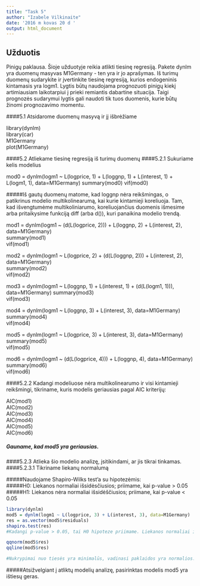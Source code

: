 ```yaml
---
title: "Task 5"
author: "Izabele Vilkinaite"
date: '2016 m kovas 20 d '
output: html_document
---
```

## Užduotis

Pinigų paklausa. Šioje užduotyje reikia atlikti tiesinę regresiją. Pakete dynlm yra duomenų masyvas M1Germany - ten yra ir jo aprašymas. Iš turimų duomenų sudarykite ir įvertinkite tiesinę regresiją, kurios endogeninis kintamasis yra logm1. Lygtis būtų naudojama prognozuoti pinigų kiekį artimiausiam laikotarpiui į prieki remiantis dabartine situacija. Taigi prognozės sudarymui lygtis gali naudoti tik tuos duomenis, kurie būtų žinomi prognozavimo momentu.

####5.1 Atsidarome duomenų masyvą ir jį išbrėžiame

library(dynlm)  
library(car)  
M1Germany    
plot(M1Germany)    

####5.2 Atliekame tiesinę regresiją iš turimų duomenų 
####5.2.1 Sukuriame kelis modelius

mod0 = dynlm(logm1 ~ L(logprice, 1) + L(loggnp, 1) + L(interest, 1) + L(logm1, 1), data=M1Germany)
summary(mod0)
vif(mod0) 

#####Iš gautų duomenų matome, kad loggnp nėra reikšmingas, o patikrinus modelio multikolinearumą, kai kurie kintamieji koreliuoja. Tam, kad išvengtumėme multikoliniarumo, koreliuojančius duomenis išmesime arba pritaikysime funkciją diff (arba d()), kuri panaikina modelio trendą.

mod1 = dynlm(logm1 ~ (d(L(logprice, 2))) + L(loggnp, 2) + L(interest, 2), data=M1Germany)  
summary(mod1)  
vif(mod1)  

mod2 = dynlm(logm1 ~ L(logprice, 2) + (d(L(loggnp, 2))) + L(interest, 2), data=M1Germany)  
summary(mod2)  
vif(mod2)  

mod3 = dynlm(logm1 ~ L(loggnp, 1) + L(interest, 1) + (d(L(logm1, 1))), data=M1Germany)
summary(mod3)  
vif(mod3)  

mod4 = dynlm(logm1 ~ L(loggnp, 3) + L(interest, 3), data=M1Germany)  
summary(mod4)  
vif(mod4)  

mod5 = dynlm(logm1 ~ L(logprice, 3) + L(interest, 3), data=M1Germany)  
summary(mod5)   
vif(mod5)  

mod6 = dynlm(logm1 ~ (d(L(logprice, 4))) + L(loggnp, 4), data=M1Germany)  
summary(mod6)  
vif(mod6)  

####5.2.2 Kadangi modeliuose nėra multikolinearumo ir visi kintamieji reikšmingi, tikriname, kuris modelis geriausias pagal AIC kriterijų:

AIC(mod1)  
AIC(mod2)  
AIC(mod3)  
AIC(mod4)  
AIC(mod5)  
AIC(mod6)  

##### Gauname, kad mod5 yra geriausias. 
####5.2.3 Atlieka šio modelio analizę, įsitikindami, ar jis tikrai tinkamas.
####5.2.3.1 Tikriname liekanų normalumą

#####Naudojame Shapiro-Wilks test'a su hipotezėmis:   
#####H0: Liekanos normaliai išsidėsčiusios;      priimame, kai p-value > 0.05  
#####H1: Liekanos nėra normaliai išsidėščiusios; priimane, kai p-value < 0.05


```r
library(dynlm)
mod5 = dynlm(logm1 ~ L(logprice, 3) + L(interest, 3), data=M1Germany) 
res = as.vector(mod5$residuals)  
shapiro.test(res) 
#Kadangi p-value > 0.05, tai H0 hipoteze priimame. Liekanos normaliai išsidėščiusios.Išbrėžiame grafiką.

qqnorm(mod5$res)
qqline(mod5$res)

#Nukrypimai nuo tiesės yra minimalūs, vadinasi paklaidos yra normalios. 
```
#####Atsižvelgiant į atliktų modelių analizę, pasirinktas modelis mod5 yra ištiesų geras. 

